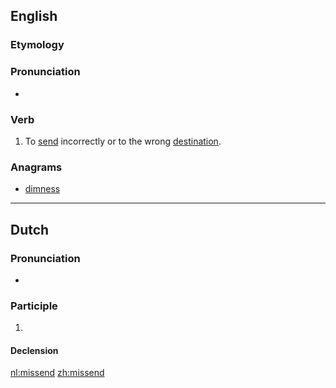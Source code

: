 ==English==

===Etymology===
{{prefix|mis|send}}

===Pronunciation===
* {{IPA|/mɪsˈsɛnd/}}

===Verb===
{{en-verb|missends|missending|missent}}

# {{context|transitive|lang=en}} To [[send]] incorrectly or to the wrong [[destination]].

===Anagrams===
* [[dimness#English|dimness]]

----

==Dutch==

===Pronunciation===
* {{audio|Nl-missend.ogg|Audio}}

===Participle===
{{nl-pres-ptc}}

# {{nl-verb form of|t=pres|m=ptc|missen}}

====Declension====
{{nl-decl-pres-ptc}}

[[nl:missend]]
[[zh:missend]]